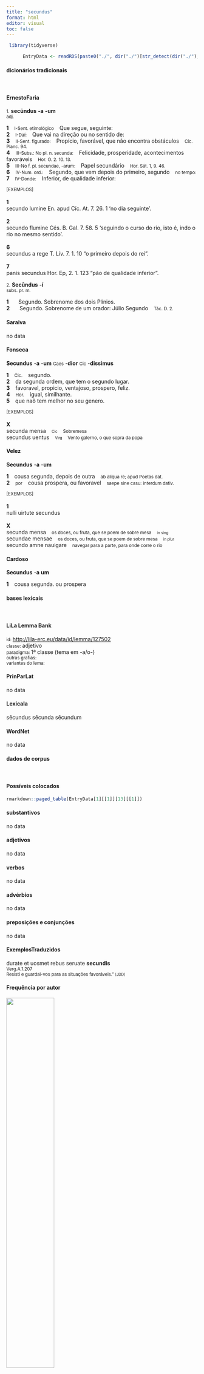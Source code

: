```yaml
---
title: "secundus"
format: html
editor: visual
toc: false
---
```



```r
 library(tidyverse) 

      EntryData <- readRDS(paste0("./", dir("./")[str_detect(dir("./"), "_xx115-101-99-117-110-100-117-115xx_.rds")]))

```


#### dicionários tradicionais

&emsp;




::: panel-tabset

#### ErnestoFaria

<small>1.</small> <b>secūndus</b> <b>-a</b> <b>-um</b> <br> <small>adj.</small> <br> <small></small>   <p> <b>1</b> &ensp; <small>I-Sent. etimológico</small> &ensp; Que segue, seguinte: &ensp; <small></small> <br> <b>2</b> &ensp; <small>I-Daí:</small> &ensp; Que vai na direção ou no sentido de: &ensp; <small></small> <br> <b>3</b> &ensp; <small>II-Sent. figurado:</small> &ensp; Propício, favorável, que não encontra obstáculos &ensp; <small>Cíc. Planc. 94.</small> <br> <b>4</b> &ensp; <small>III-Subs.: No pl. n. secunda:</small> &ensp; Felicidade, prosperidade, acontecimentos favoráveis &ensp; <small>Hor. O. 2. 10. 13.</small> <br> <b>5</b> &ensp; <small>III-No f. pl. secundae, -arum:</small> &ensp; Papel secundário &ensp; <small>Hor. Sát. 1, 9. 46.</small> <br> <b>6</b> &ensp; <small>IV-Num. ord.:</small> &ensp; Segundo, que vem depois do primeiro, segundo &ensp; <small>no tempo:</small> <br> <b>7</b> &ensp; <small>IV-Donde:</small> &ensp; Inferior, de qualidade inferior: &ensp; <small></small> </p>   <p><small>[EXEMPLOS]</small><br> <br><b>1</b><br>secundo lumine En. apud Cíc. At. 7. 26. 1 ‘no dia seguinte’. <br> <br><b>2</b><br>secundo flumine Cés. B. Gal. 7. 58. 5 ‘seguindo o curso do rio, isto é, indo o rio no mesmo sentido’. <br> <br><b>6</b><br>secundus a rege T. Lív. 7. 1. 10 “o primeiro depois do rei”. <br> <br><b>7</b><br>panis secundus Hor. Ep, 2. 1. 123 “pão de qualidade inferior”. </p> 
 <small>2.</small> <b>Secūndus</b> <b>-í</b> <br> <small>subs. pr. m.</small> <br> <small></small>   <p> <b>1</b> &ensp; <small></small> &ensp; Segundo. Sobrenome dos dois Plínios. &ensp; <small></small> <br> <b>2</b> &ensp; <small></small> &ensp; Segundo. Sobrenome de um orador: Júlio Segundo &ensp; <small>Tác. D. 2.</small> </p>




#### Saraiva

no data




#### Fonseca

<b>Secundus</b> -<b>a</b> -<b>um</b> <small>Caes</small> -<b>dior</b> <small>Cic</small> -<b>dissimus</b>   <p> <b>1</b> &ensp; <small>Cic.</small> &ensp; segundo. <br> <b>2</b> &ensp; da segunda ordem, que tem o segundo lugar. <br> <b>3</b> &ensp; favoravel, propicio, ventajoso, prospero, feliz. <br> <b>4</b> &ensp; <small>Hor.</small> &ensp; igual, similhante. <br> <b>5</b> &ensp; que naõ tem melhor no seu genero. </p>   <p><small>[EXEMPLOS]</small><br> <br><b>X</b><br>secunda mensa &ensp; <small><small>Cic</small></small> &ensp; <small>Sobremesa</small> <br> secundus uentus &ensp; <small><small>Virg</small></small> &ensp; <small>Vento galerno, o que sopra da popa</small> </p>




#### Velez

<b>Secundus</b> -<b>a</b> -<b>um</b>   <p> <b>1</b> &ensp; cousa segunda, depois de outra &ensp; <small>ab aliqua re; apud Poetas dat.</small> <br> <b>2</b> &ensp; <small>por</small> &ensp; cousa prospera, ou favoravel &ensp; <small>saepe sine casu: interdum dativ.</small> </p>   <p><small>[EXEMPLOS]</small><br> <br><b>1</b><br>nulli uirtute secundus <br> <br><b>X</b><br>secunda mensa &ensp; <small>os doces, ou fruta, que se poem de sobre mesa</small> &ensp; <small><small>in sing</small></small> <br> secundae mensae &ensp; <small>os doces, ou fruta, que se poem de sobre mesa</small> &ensp; <small><small>in plur</small></small> <br> secundo amne nauigare &ensp; <small>navegar para a parte, para onde corre o rio</small> </p>




#### Cardoso

<b>Secundus</b> -<b>a</b> <b>um</b>   <p> <b>1</b> &ensp; cousa segunda. ou prospera </p>


:::



#### bases lexicais

&emsp;






::: panel-tabset

#### LiLa Lemma Bank

<small> id: </small> <a href=' http://lila-erc.eu/data/id/lemma/127502 ' target="_blank"> http://lila-erc.eu/data/id/lemma/127502 </a> <br>
<small> classe: </small> adjetivo    <br>
<small> paradigma: </small> 1ª classe (tema em -a/o-) <br>
<small> outras grafias: </small>  <br>
<small> variantes do lema: </small>  <br>





#### PrinParLat

no data




#### Lexicala

sĕcundus 
 sĕcunda 
 sĕcundum




#### WordNet

no data


:::



#### dados de corpus

&emsp;




::: panel-tabset

#### Possíveis colocados

```r

rmarkdown::paged_table(EntryData[1][[1]][13][[1]])

```


#### substantivos

no data




#### adjetivos

no data




#### verbos

no data




#### advérbios

no data




#### preposições e conjunções

no data


:::



::: panel-tabset

#### ExemplosTraduzidos

<p> durate et uosmet rebus seruate <b>secundis</b> <br> <small> Verg.A.1.207 <br> Resisti e guardai-vos para as situações favoráveis.” <small> [JDD] </small> </small> </p>





#### Frequência por autor

![](./Media/barchart__xx115-101-99-117-110-100-117-115xx__lemma_BY_author_Frequencies.webp){width=50% fig-alt='This charts plots the frequency of lemma by author_Frequencies. The Suetonius subcorpus registers the highest normalized frequency, with the value of 22.05 and an absolute frequency of 2. The Suetonius subcorpus follows, with a normalized frequency of 22.05 and an absolute frequency of 2. the subcorpus with the least normalized frequency is Hieronymus with the normalized value of 0 and an absolute freqeuncy of 0. here are all the values: subcorpus: Caesar ; normalized frequency: 9 ; absolute frequency: 3.39904826648538. subcorpus: Cicero ; normalized frequency: 15 ; absolute frequency: 0.934439709949914. subcorpus: Horatius ; normalized frequency: 4 ; absolute frequency: 3.55208240831187. subcorpus: Ovidius ; normalized frequency: 1 ; absolute frequency: 1.71585449553878. subcorpus: Phaedrus ; normalized frequency: 1 ; absolute frequency: 1.5181417944436. subcorpus: Sallustius ; normalized frequency: 1 ; absolute frequency: 0.927557740469344. subcorpus: Seneca ; normalized frequency: 9 ; absolute frequency: 1.67969989361901. subcorpus: Suetonius ; normalized frequency: 2 ; absolute frequency: 22.0507166482911. subcorpus: Tacitus ; normalized frequency: 2 ; absolute frequency: 6.86577411603158. subcorpus: Vergilius ; normalized frequency: 2 ; absolute frequency: 3.86100386100386. subcorpus: Hieronymus ; normalized frequency: 0 ; absolute frequency: 0'}




#### Frequência por gênero

![](./Media/barchart__xx115-101-99-117-110-100-117-115xx__lemma_BY_genre_Frequencies.webp){width=50% fig-alt='This charts plots the frequency of lemma by genre_Frequencies. The Poesia.épica subcorpus registers the highest normalized frequency, with the value of 3.86 and an absolute frequency of 2. The Poesia.trágica subcorpus follows, with a normalized frequency of 3.47 and an absolute frequency of 4. the subcorpus with the least normalized frequency is Prosa.ficcional with the normalized value of 0 and an absolute freqeuncy of 0. here are all the values: subcorpus: Prosa.histórica ; normalized frequency: 14 ; absolute frequency: 3.40806738236082. subcorpus: Prosa.filosófica ; normalized frequency: 7 ; absolute frequency: 1.15319352234724. subcorpus: Prosa.oratória ; normalized frequency: 6 ; absolute frequency: 0.576075581116242. subcorpus: Prosa.epistolográfica ; normalized frequency: 7 ; absolute frequency: 1.85484512043244. subcorpus: Poesia.lírica ; normalized frequency: 4 ; absolute frequency: 3.36502061075124. subcorpus: Poesia.didática ; normalized frequency: 2 ; absolute frequency: 1.69649673424379. subcorpus: Poesia.trágica ; normalized frequency: 4 ; absolute frequency: 3.47463516330785. subcorpus: Poesia.épica ; normalized frequency: 2 ; absolute frequency: 3.86100386100386. subcorpus: Prosa.ficcional ; normalized frequency: 0 ; absolute frequency: 0'}




#### Frequência por século

![](./Media/barchart__xx115-101-99-117-110-100-117-115xx__lemma_BY_period_Frequencies.webp){width=50% fig-alt='This charts plots the frequency of lemma by period_Frequencies. The II.d.C. subcorpus registers the highest normalized frequency, with the value of 10.47 and an absolute frequency of 4. The I.d.C. subcorpus follows, with a normalized frequency of 1.68 and an absolute frequency of 11. the subcorpus with the least normalized frequency is IV.d.C. with the normalized value of 0 and an absolute freqeuncy of 0. here are all the values: subcorpus: I.a.C. ; normalized frequency: 31 ; absolute frequency: 1.44286711659297. subcorpus: I.d.C. ; normalized frequency: 11 ; absolute frequency: 1.68272908061802. subcorpus: II.d.C. ; normalized frequency: 4 ; absolute frequency: 10.4712041884817. subcorpus: IV.d.C. ; normalized frequency: 0 ; absolute frequency: 0'}


:::

